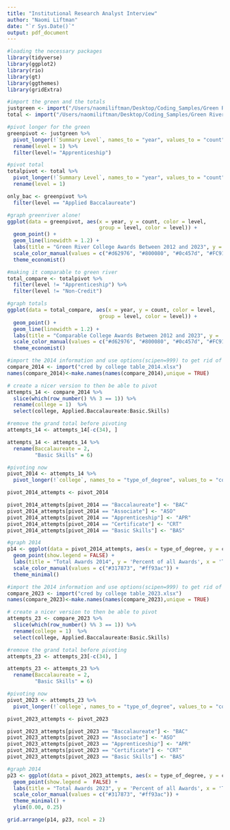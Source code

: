 ```yaml
---
title: "Institutional Research Analyst Interview"
author: "Naomi Liftman"
date: "`r Sys.Date()`"
output: pdf_document
---
```


```r
#loading the necessary packages
library(tidyverse)
library(ggplot2)
library(rio)
library(gt)
library(ggthemes)
library(gridExtra)
```

```r
#import the green and the totals
justgreen <- import("/Users/naomiliftman/Desktop/Coding_Samples/Green River College/Cred detail Table_green.xlsx")
total <- import("/Users/naomiliftman/Desktop/Coding_Samples/Green River College/Cred detail Table_total.xlsx")

#pivot longer for the green 
greenpivot <- justgreen %>%
  pivot_longer(!`Summary Level`, names_to = "year", values_to = "count") %>% 
  rename(level = 1) %>% 
  filter(level!= "Apprenticeship")

#pivot total
totalpivot <- total %>%
  pivot_longer(!`Summary Level`, names_to = "year", values_to = "count") %>% 
  rename(level = 1)

only_bac <- greenpivot %>% 
  filter(level == "Applied Baccalaureate")
```

```r
#graph greenriver alone! 
ggplot(data = greenpivot, aes(x = year, y = count, color = level, 
                              group = level, color = level)) + 
  geom_point() +
  geom_line(linewidth = 1.2) + 
  labs(title = "Green River College Awards Between 2012 and 2023", y = 'Number of Awards', x = 'Year', plot.title = element_text(hjust = 0.5)) +
  scale_color_manual(values = c("#d62976", "#800080", "#0c457d", "#FC913A"), name = "") + 
  theme_economist()
```

```r
#making it comparable to green river 
total_compare <- totalpivot %>% 
  filter(level != "Apprenticeship") %>% 
  filter(level != "Non-Credit")

#graph totals
ggplot(data = total_compare, aes(x = year, y = count, color = level, 
                              group = level, color = level)) + 
  geom_point() +
  geom_line(linewidth = 1.2) + 
  labs(title = "Comparable College Awards Between 2012 and 2023", y = 'Number of Awards', x = 'Year') +
  scale_color_manual(values = c("#d62976", "#800080", "#0c457d", "#FC913A"), name = "")+ 
  theme_economist()
```

```r
#import the 2014 information and use options(scipen=999) to get rid of scientific notation
compare_2014 <- import("cred by college table_2014.xlsx") 
names(compare_2014)<-make.names(names(compare_2014),unique = TRUE)

# create a nicer version to then be able to pivot
attempts_14 <- compare_2014 %>%
  slice(which(row_number() %% 3 == 1)) %>% 
  rename(college = 1)  %>% 
  select(college, Applied.Baccalaureate:Basic.Skills)

#remove the grand total before pivoting
attempts_14 <- attempts_14[-c(34), ]

attempts_14 <- attempts_14 %>% 
  rename(Baccalaureate = 2,
         "Basic Skills" = 6)

#pivoting now 
pivot_2014 <- attempts_14 %>%
  pivot_longer(!`college`, names_to = "type_of_degree", values_to = "count") 

pivot_2014_attempts <- pivot_2014

pivot_2014_attempts[pivot_2014 == "Baccalaureate"] <- "BAC"
pivot_2014_attempts[pivot_2014 == "Associate"] <- "ASO"
pivot_2014_attempts[pivot_2014 == "Apprenticeship"] <- "APR"
pivot_2014_attempts[pivot_2014 == "Certificate"] <- "CRT"
pivot_2014_attempts[pivot_2014 == "Basic Skills"] <- "BAS"
```

```r
#graph 2014
p14 <- ggplot(data = pivot_2014_attempts, aes(x = type_of_degree, y = count, color= ifelse(college == "Green River", "Green River", "Other Colleges"))) + 
  geom_point(show.legend = FALSE) +
  labs(title = "Total Awards 2014", y = 'Percent of all Awards', x = 'Type of Awards', color = "College") +
  scale_color_manual(values = c("#317873", "#ff93ac")) + 
  theme_minimal()
```

```r
#import the 2014 information and use options(scipen=999) to get rid of scientific notation
compare_2023 <- import("cred by college table_2023.xlsx") 
names(compare_2023)<-make.names(names(compare_2023),unique = TRUE)

# create a nicer version to then be able to pivot
attempts_23 <- compare_2023 %>%
  slice(which(row_number() %% 3 == 1)) %>% 
  rename(college = 1)  %>% 
  select(college, Applied.Baccalaureate:Basic.Skills)

#remove the grand total before pivoting
attempts_23 <- attempts_23[-c(34), ]

attempts_23 <- attempts_23 %>% 
  rename(Baccalaureate = 2,
         "Basic Skills" = 6)

#pivoting now 
pivot_2023 <- attempts_23 %>%
  pivot_longer(!`college`, names_to = "type_of_degree", values_to = "count") 

pivot_2023_attempts <- pivot_2023

pivot_2023_attempts[pivot_2023 == "Baccalaureate"] <- "BAC"
pivot_2023_attempts[pivot_2023 == "Associate"] <- "ASO"
pivot_2023_attempts[pivot_2023 == "Apprenticeship"] <- "APR"
pivot_2023_attempts[pivot_2023 == "Certificate"] <- "CRT"
pivot_2023_attempts[pivot_2023 == "Basic Skills"] <- "BAS"
```

```r
#graph 2014
p23 <- ggplot(data = pivot_2023_attempts, aes(x = type_of_degree, y = count, color= ifelse(college == "Green River", "Green River", "Other Colleges"))) + 
  geom_point(show.legend =  FALSE) +
  labs(title = "Total Awards 2023", y = 'Percent of all Awards', x = 'Type of Awards', color = "College") +
  scale_color_manual(values = c("#317873", "#ff93ac")) + 
  theme_minimal() +
  ylim(0.00, 0.25)
```

```r
grid.arrange(p14, p23, ncol = 2)
```






